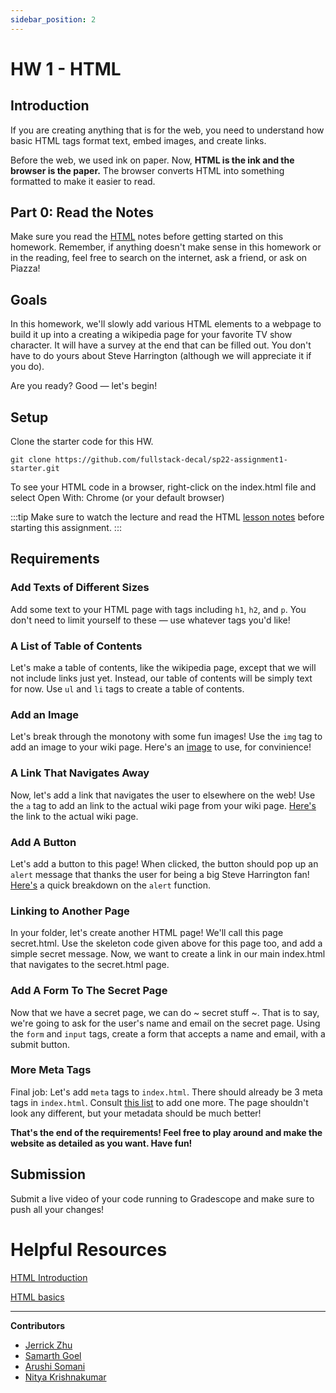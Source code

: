 ```yaml
---
sidebar_position: 2
---
```


# HW 1 - HTML

## Introduction

If you are creating anything that is for the web, you need to understand how
basic HTML tags format text, embed images, and create links.

Before the web, we used ink on paper. Now, **HTML is the ink and the browser is
the paper.** The browser converts HTML into something formatted to make it
easier to read.

## Part 0: Read the Notes

Make sure you read the [HTML](/docs/Lessons/Lesson2) notes before getting
started on this homework. Remember, if anything doesn't make sense in this
homework or in the reading, feel free to search on the internet, ask a friend,
or ask on Piazza!

## Goals

In this homework, we'll slowly add various HTML elements to a webpage to build
it up into a creating a wikipedia page for your favorite TV show character. It
will have a survey at the end that can be filled out. You don't have to do yours
about Steve Harrington (although we will appreciate it if you do).

Are you ready? Good — let's begin!

## Setup

Clone the starter code for this HW.

```shell
git clone https://github.com/fullstack-decal/sp22-assignment1-starter.git
```

To see your HTML code in a browser, right-click on the index.html file and
select Open With: Chrome (or your default browser)

:::tip Make sure to watch the lecture and read the HTML
[lesson notes](https://fullstackdecal.com/docs/Lessons/Lesson2) before starting
this assignment. :::

## Requirements

### Add Texts of Different Sizes

Add some text to your HTML page with tags including `h1`, `h2`, and `p`. You
don't need to limit yourself to these — use whatever tags you'd like!

### A List of Table of Contents

Let's make a table of contents, like the wikipedia page, except that we will not
include links just yet. Instead, our table of contents will be simply text for
now. Use `ul` and `li` tags to create a table of contents.

### Add an Image

Let's break through the monotony with some fun images! Use the `img` tag to add
an image to your wiki page. Here's an
[image](https://hips.hearstapps.com/hmg-prod.s3.amazonaws.com/images/img-0127-jpeg-1509475357.jpeg?crop=1.00xw:0.889xh;0,0&resize=480:*)
to use, for convinience!

### A Link That Navigates Away

Now, let's add a link that navigates the user to elsewhere on the web! Use the
`a` tag to add an link to the actual wiki page from your wiki page.
[Here's](https://en.wikipedia.org/wiki/Steve_Harrington) the link to the actual
wiki page.

### Add A Button

Let's add a button to this page! When clicked, the button should pop up an
`alert` message that thanks the user for being a big Steve Harrington fan!
[Here's](https://www.w3schools.com/jsref/met_win_alert.asp) a quick breakdown on
the `alert` function.

### Linking to Another Page

In your folder, let's create another HTML page! We'll call this page
secret.html. Use the skeleton code given above for this page too, and add a
simple secret message. Now, we want to create a link in our main index.html that
navigates to the secret.html page.

### Add A Form To The Secret Page

Now that we have a secret page, we can do ~ secret stuff ~. That is to say,
we're going to ask for the user's name and email on the secret page. Using the
`form` and `input` tags, create a form that accepts a name and email, with a
submit button.

### More Meta Tags

Final job: Let's add `meta` tags to `index.html`. There should already be 3 meta
tags in `index.html`. Consult
[this list](https://www.w3schools.com/tags/tag_meta.asp) to add one more. The
page shouldn't look any different, but your metadata should be much better!

**That's the end of the requirements! Feel free to play around and make the
website as detailed as you want. Have fun!**

## Submission

Submit a live video of your code running to Gradescope and make sure to push all
your changes!

# Helpful Resources

[HTML Introduction](https://www.w3schools.com/html/html_intro.asp)

[HTML basics](https://developer.mozilla.org/en-US/docs/Learn/Getting_started_with_the_web/HTML_basics)

---

**Contributors**

- [Jerrick Zhu](https://www.linkedin.com/in/jerrickzhu/)
- [Samarth Goel](https://www.linkedin.com/in/samarth-goel-1047b8187/)
- [Arushi Somani](https://amks.me)
- [Nitya Krishnakumar](https://www.linkedin.com/in/nitya-krish/)
